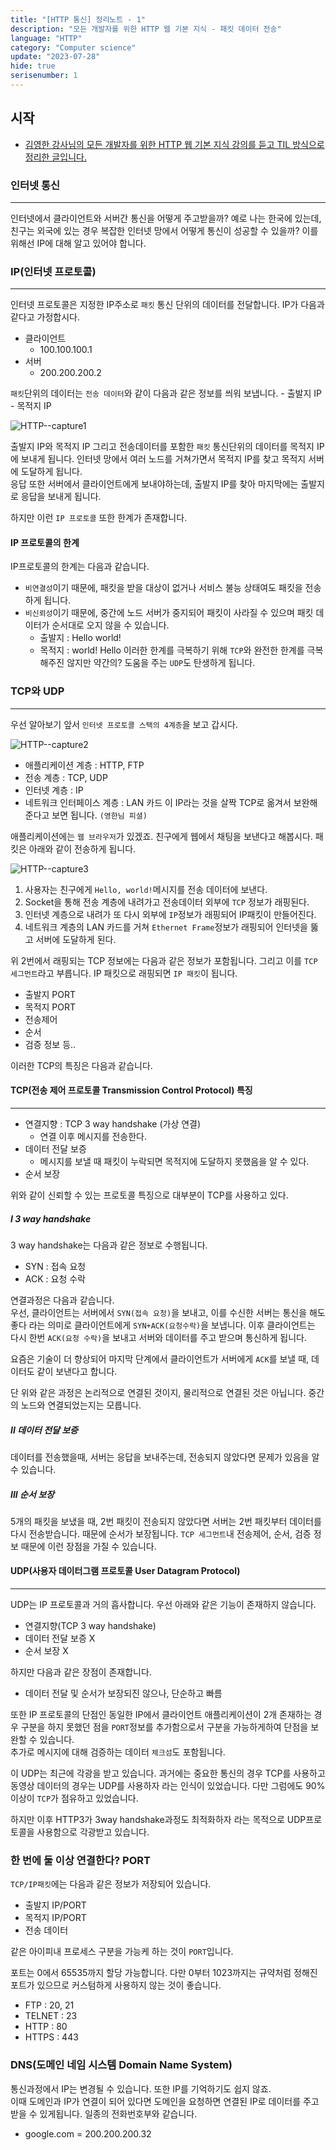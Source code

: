 ```yaml
---
title: "[HTTP 통신] 정리노트 - 1"
description: "모든 개발자를 위한 HTTP 웹 기본 지식 - 패킷 데이터 전송"
language: "HTTP"
category: "Computer science"
update: "2023-07-28"
hide: true
serisenumber: 1
---
```


## 시작

- [김영한 강사님의 모든 개발자를 위한 HTTP 웹 기본 지식 강의를 듣고 TIL 방식으로 정리한 글입니다.](https://www.inflearn.com/course/lecture?courseSlug=http-%EC%9B%B9-%EB%84%A4%ED%8A%B8%EC%9B%8C%ED%81%AC&unitId=61388&tab=curriculum)

### 인터넷 통신
---
인터넷에서 클라이언트와 서버간 통신을 어떻게 주고받을까? 예로 나는 한국에 있는데, 친구는 외국에 있는 경우 복잡한 인터넷 망에서 어떻게 통신이 성공할 수 있을까? 이를 위해선 IP에 대해 알고 있어야 합니다.

### IP(인터넷 프로토콜)
---
인터넷 프로토콜은 지정한 IP주소로 `패킷` 통신 단위의 데이터를 전달합니다. IP가 다음과 같다고 가정합시다.

- 클라이언트  
    - 100.100.100.1  
- 서버  
    - 200.200.200.2  

`패킷`단위의 데이터는 `전송 데이터`와 같이 다음과 같은 정보를 씌워 보냅니다.
    - 출발지 IP
    - 목적지 IP

![HTTP--capture1](/snippets/http/http1.png)

출발지 IP와 목적지 IP 그리고 전송데이터를 포함한 `패킷` 통신단위의 데이터를 목적지 IP에 보내게 됩니다. 인터넷 망에서 여러 노드를 거쳐가면서 목적지 IP를 찾고 목적지 서버에 도달하게 됩니다.  
응답 또한 서버에서 클라이언트에게 보내야하는데, 출발지 IP를 찾아 마지막에는 출발지로 응답을 보내게 됩니다.

하지만 이런 `IP 프로토콜` 또한 한계가 존재합니다.

#### IP 프로토콜의 한계
IP프로토콜의 한계는 다음과 같습니다.
- `비연결성`이기 때문에, 패킷을 받을 대상이 없거나 서비스 불능 상태여도 패킷을 전송하게 됩니다.
- `비신뢰성`이기 때문에, 중간에 노드 서버가 중지되어 패킷이 사라질 수 있으며 패킷 데이터가 순서대로 오지 않을 수 있습니다.
    - 출발지 : Hello world!
    - 목적지 : world! Hello
이러한 한계를 극복하기 위해 `TCP`와 완전한 한계를 극복해주진 않지만 약간의? 도움을 주는 `UDP`도 탄생하게 됩니다.

### TCP와 UDP
---
우선 알아보기 앞서 `인터넷 프로토콜 스택의 4계층`을 보고 갑시다.  

![HTTP--capture2](/snippets/http/http2.png)

- 애플리케이션 계층 : HTTP, FTP
- 전송 계층 : TCP, UDP
- 인터넷 계층 : IP
- 네트워크 인터페이스 계층 : LAN 카드
이 IP라는 것을 살짝 TCP로 옮겨서 보완해준다고 보면 됩니다. `(영한님 피셜)`  

애플리케이션에는 `웹 브라우저`가 있겠죠. 친구에게 웹에서 채팅을 보낸다고 해봅시다. 패킷은 아래와 같이 전송하게 됩니다.

![HTTP--capture3](/snippets/http/http3.png)

1. 사용자는 친구에게 `Hello, world!`메시지를 전송 데이터에 보낸다.
2. Socket을 통해 전송 계층에 내려가고 전송데이터 외부에 `TCP` 정보가 래핑된다.
3. 인터넷 계층으로 내려가 또 다시 외부에 `IP`정보가 래핑되어 IP패킷이 만들어진다.
4. 네트워크 계층의 LAN 카드를 거쳐 `Ethernet Frame`정보가 래핑되어 인터넷을 뚫고 서버에 도달하게 된다.

위 2번에서 래핑되는 TCP 정보에는 다음과 같은 정보가 포함됩니다. 그리고 이를 `TCP 세그먼트`라고 부릅니다. IP 패킷으로 래핑되면 `IP 패킷`이 됩니다.
- 출발지 PORT
- 목적지 PORT
- 전송제어
- 순서
- 검증 정보 등..

이러한 TCP의 특징은 다음과 같습니다.

#### TCP(전송 제어 프로토콜 Transmission Control Protocol) 특징
---
- 연결지향 : TCP 3 way handshake (가상 연결)
    - 연결 이후 메시지를 전송한다.
- 데이터 전달 보증
    - 메시지를 보낼 때 패킷이 누락되면 목적지에 도달하지 못했음을 알 수 있다.
- 순서 보장

위와 같이 신뢰할 수 있는 프로토콜 특징으로 대부분이 TCP를 사용하고 있다.

##### I 3 way handshake
3 way handshake는 다음과 같은 정보로 수행됩니다.
- SYN : 접속 요청
- ACK : 요청 수락

연결과정은 다음과 같습니다.  
우선, 클라이언트는 서버에서 `SYN(접속 요청)`을 보내고, 이를 수신한 서버는 통신을 해도 좋다 라는 의미로 클라이언트에게 `SYN+ACK(요청수락)`을 보냅니다. 이후 클라이언트는 다시 한번 `ACK(요청 수락)`을 보내고 서버와 데이터를 주고 받으며 통신하게 됩니다.

요즘은 기술이 더 향상되어 마지막 단계에서 클라이언트가 서버에게 `ACK`를 보낼 때, 데이터도 같이 보낸다고 합니다.

단 위와 같은 과정은 논리적으로 연결된 것이지, 물리적으로 연결된 것은 아닙니다. 중간의 노드와 연결되었는지는 모릅니다.

##### II 데이터 전달 보증
데이터를 전송했을때, 서버는 응답을 보내주는데, 전송되지 않았다면 문제가 있음을 알 수 있습니다.

##### III 순서 보장
5개의 패킷을 보냈을 때, 2번 패킷이 전송되지 않았다면 서버는 2번 패킷부터 데이터를 다시 전송받습니다. 때문에 순서가 보장됩니다. `TCP 세그먼트`내 전송제어, 순서, 검증 정보 때문에 이런 장점을 가질 수 있습니다.

#### UDP(사용자 데이터그램 프로토콜 User Datagram Protocol)
---
UDP는 IP 프로토콜과 거의 흡사합니다. 우선 아래와 같은 기능이 존재하지 않습니다.
- 연결지향(TCP 3 way handshake)
- 데이터 전달 보증 X
- 순서 보장 X

하지만 다음과 같은 장점이 존재합니다.
- 데이터 전달 및 순서가 보장되진 않으나, 단순하고 빠름

또한 IP 프로토콜의 단점인 동일한 IP에서 클라이언트 애플리케이션이 2개 존재하는 경우 구분을 하지 못했던 점을 `PORT`정보를 추가함으로서 구분을 가능하게하여 단점을 보완할 수 있습니다.  
추가로 메시지에 대해 검증하는 데이터 `체크섬`도 포함됩니다.  

이 UDP는 최근에 각광을 받고 있습니다. 과거에는 중요한 통신의 경우 TCP를 사용하고 동영상 데이터의 경우는 UDP를 사용하자 라는 인식이 있었습니다. 다만 그럼에도 90%이상이 `TCP`가 점유하고 있었습니다.  

하지만 이후 HTTP3가 3way handshake과정도 최적화하자 라는 목적으로 UDP프로토콜을 사용함으로 각광받고 있습니다.

### 한 번에 둘 이상 연결한다? PORT
`TCP/IP패킷`에는 다음과 같은 정보가 저장되어 있습니다.
- 출발지 IP/PORT
- 목적지 IP/PORT
- 전송 데이터

같은 아이피내 프로세스 구분을 가능케 하는 것이 `PORT`입니다.

포트는 0에서 65535까지 할당 가능합니다. 다만 0부터 1023까지는 규약처럼 정해진 포트가 있으므로 커스텀하게 사용하지 않는 것이 좋습니다.
- FTP : 20, 21
- TELNET : 23
- HTTP : 80
- HTTPS : 443

### DNS(도메인 네임 시스템 Domain Name System)
통신과정에서 IP는 변경될 수 있습니다. 또한 IP를 기억하기도 쉽지 않죠.  
이때 도메인과 IP가 연결이 되어 있다면 도메인을 요청하면 연결된 IP로 데이터를 주고 받을 수 있게됩니다. 일종의 전화번호부와 같습니다.

- google.com = 200.200.200.32